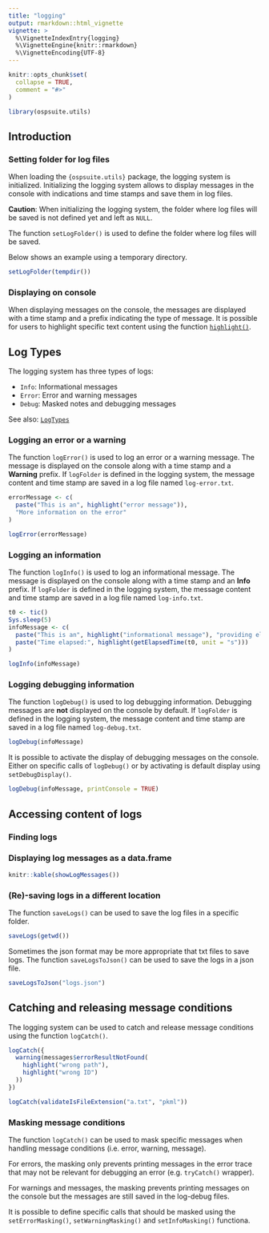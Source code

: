 ```yaml
---
title: "logging"
output: rmarkdown::html_vignette
vignette: >
  %\VignetteIndexEntry{logging}
  %\VignetteEngine{knitr::rmarkdown}
  %\VignetteEncoding{UTF-8}
---
```


```r
knitr::opts_chunk$set(
  collapse = TRUE,
  comment = "#>"
)
```

```r
library(ospsuite.utils)
```


## Introduction

### Setting folder for log files

When loading the `{ospsuite.utils}` package, the logging system is initialized.
Initializing the logging system allows to display messages in the console with indications and time stamps and save them in log files.

__Caution__: When initializing the logging system, the folder where log files will be saved is not defined yet and left as `NULL`.

The function `setLogFolder()` is used to define the folder where log files will be saved. 

Below shows an example using a temporary directory.

```r
setLogFolder(tempdir())
```

### Displaying on console

When displaying messages on the console, the messages are displayed with a time stamp and a prefix indicating the type of message.
It is possible for users to highlight specific text content using the function  [`highlight()`](../references/highlight.html).

## Log Types

The logging system has three types of logs:

- `Info`: Informational messages
- `Error`: Error and warning messages
- `Debug`: Masked notes and debugging messages

See also: [`LogTypes`](../references/LogTypes.html)

### Logging an error or a warning

The function `logError()` is used to log an error or a warning message. 
The message is displayed on the console along with a time stamp and a __Warning__ prefix.
If `logFolder` is defined in the logging system, the message content and time stamp are saved in a log file named `log-error.txt`.

```r
errorMessage <- c(
  paste("This is an", highlight("error message")),
  "More information on the error"
)

logError(errorMessage)
```

### Logging an information

The function `logInfo()` is used to log an informational message.
The message is displayed on the console along with a time stamp and an __Info__ prefix.
If `logFolder` is defined in the logging system, the message content and time stamp are saved in a log file named `log-info.txt`.

```r
t0 <- tic()
Sys.sleep(5)
infoMessage <- c(
  paste("This is an", highlight("informational message"), "providing elapsed time"),
  paste("Time elapsed:", highlight(getElapsedTime(t0, unit = "s")))
)

logInfo(infoMessage)
```

### Logging debugging information

The function `logDebug()` is used to log debugging information.
Debugging messages are __not__ displayed on the console by default.
If `logFolder` is defined in the logging system, the message content and time stamp are saved in a log file named `log-debug.txt`.

```r
logDebug(infoMessage)
```

It is possible to activate the display of debugging messages on the console.
Either on specific calls of `logDebug()` or by activating is default display using `setDebugDisplay()`.

```r
logDebug(infoMessage, printConsole = TRUE)
```

## Accessing content of logs

### Finding logs

### Displaying log messages as a data.frame

```r
knitr::kable(showLogMessages())
```

### (Re)-saving logs in a different location

The function `saveLogs()` can be used to save the log files in a specific folder.

```r
saveLogs(getwd())
```

Sometimes the json format may be more appropriate that txt files to save logs.
The function `saveLogsToJson()` can be used to save the logs in a json file.

```r
saveLogsToJson("logs.json")
```

## Catching and releasing message conditions

The logging system can be used to catch and release message conditions using the function `logCatch()`.

```r
logCatch({
  warning(messages$errorResultNotFound(
    highlight("wrong path"),
    highlight("wrong ID")
  ))
})
```

```r
logCatch(validateIsFileExtension("a.txt", "pkml"))
```

### Masking message conditions

The function `logCatch()` can be used to mask specific messages when handling message conditions (i.e. error, warning, message).

For errors, the masking only prevents printing messages in the error trace that may not be relevant for debugging an error (e.g. `tryCatch()` wrapper).

For warnings and messages, the masking prevents printing messages on the console but the messages are still saved in the log-debug files.

It is possible to define specific calls that should be masked using the `setErrorMasking()`, `setWarningMasking()` and `setInfoMasking()` functiona.
